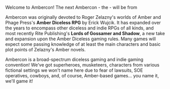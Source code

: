 
Welcome to Ambercon! The next Ambercon - the <ConventionOrdinal />  - will be from <ConventionsDatesFull pre='' intra='through' post='!' />

Ambercon was originally devoted to Roger Zelazny's worlds of Amber and Phage Press's
**Amber Diceless RPG** by Erick Wujcik. It has expanded over the years to encompass other diceless and indie
RPGs of all kinds, and most recently Rite Publishing's **Lords of Gossamer and Shadow**, a new take and
expansion upon the Amber Diceless gaming rules. Many games will expect some passing knowledge of at least the main
characters and basic plot points of Zelazny's Amber novels.

Ambercon is a broad-spectrum diceless gaming and indie gaming convention! We've got superheroes, musketeers, characters from various fictional settings we won't name here due to fear of lawsuits, SOE operatives, cowboys, and, of course, Amber-based games... you name it, we'll game it!
<br />
